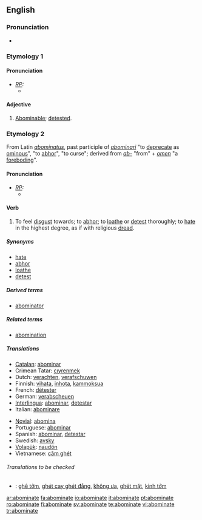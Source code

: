 ==English==

===Pronunciation===
*{{audio|en-us-abominate.ogg|Audio (US)}}

===Etymology 1===

====Pronunciation====
* ''[[RP]]:''
** {{IPA|/əˈbɒmɪˌnət/}}

====Adjective====
{{en-adj}}

# {{obsolete}} [[abominable|Abominable]]; [[detest]]ed.

===Etymology 2===
From Latin ''[[abominatus]]'', past participle of ''[[abominari]]'' "to [[deprecate]] as [[ominous]]", "to [[abhor]]", "to curse"; derived from ''[[ab-]]'' "from" + ''[[omen]]'' "a [[foreboding]]".

====Pronunciation====
* ''[[RP]]:''
** {{IPA|/əˈbɒmɪˌneɪt/}}

====Verb====
{{en-verb|abominat|ing}}

# {{transitive}} To feel [[disgust]] towards; to [[abhor]]; to [[loathe]] or [[detest]] thoroughly; to [[hate]] in the highest degree, as if with religious [[dread]].

=====Synonyms=====
*[[hate]]
*[[abhor]]
*[[loathe]]
*[[detest]]

=====Derived terms=====
* [[abominator]]

=====Related terms=====
*[[abomination]]

=====Translations=====
{{trans-top|to feel disgust towards, to hate in the highest degree}}
*[[Catalan]]: [[abominar]]
*Crimean Tatar: [[cıyrenmek]]
*Dutch: [[verachten]], [[verafschuwen]]
*Finnish: [[vihata]], [[inhota]], [[kammoksua]]
*French: [[détester]]
*German: [[verabscheuen]]
*[[Interlingua]]: [[abominar]], [[detestar]]
*Italian: [[abominare]]
{{trans-mid}}
*[[Novial]]: [[abomina]]
*Portuguese: [[abominar]]
*Spanish: [[abominar]], [[detestar]]
*Swedish: [[avsky]]
*[[Volapük]]: [[naudön]]
*Vietnamese: [[căm ghét]]
{{trans-bottom}}

======Translations to be checked======
{{checktrans}}
*{{ttbc|Vietnamese}}: [[ghê tởm]], [[ghét cay ghét đắng]], [[không ưa]], [[ghét mặt]], [[kinh tởm]]

[[ar:abominate]]
[[fa:abominate]]
[[io:abominate]]
[[it:abominate]]
[[pt:abominate]]
[[ro:abominate]]
[[fi:abominate]]
[[sv:abominate]]
[[te:abominate]]
[[vi:abominate]]
[[tr:abominate]]